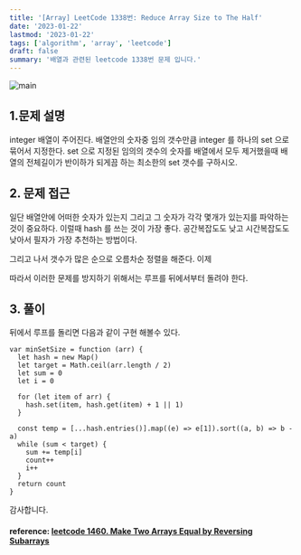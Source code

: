 ```yaml
---
title: '[Array] LeetCode 1338번: Reduce Array Size to The Half'
date: '2023-01-22'
lastmod: '2023-01-22'
tags: ['algorithm', 'array', 'leetcode']
draft: false
summary: '배열과 관련된 leetcode 1338번 문제 입니다.'
---
```


![main](/static/leetcode/cover.jpg)

## 1.문제 설명

integer 배열이 주어진다. 배열안의 숫자중 임의 갯수만큼 integer 를 하나의 set 으로 묶어서 지정한다. set 으로 지정된 임의의 갯수의 숫자를 배열에서 모두 제거했을때 배열의 전체길이가 반이하가 되게끔 하는 최소한의 set 갯수를 구하시오.

## 2. 문제 접근

일단 배열안에 어떠한 숫자가 있는지 그리고 그 숫자가 각각 몇개가 있는지를 파악하는 것이 중요하다. 이럴때 hash 를 쓰는 것이 가장 좋다. 공간복잡도도 낮고 시간복잡도도 낮아서 필자가 가장 추천하는 방법이다.

그리고 나서 갯수가 많은 순으로 오름차순 정렬을 해준다. 이제

따라서 이러한 문제를 방지하기 위해서는 루프를 뒤에서부터 돌려야 한다.

## 3. 풀이

뒤에서 루프를 돌리면 다음과 같이 구현 해볼수 있다.

```tsx
var minSetSize = function (arr) {
  let hash = new Map()
  let target = Math.ceil(arr.length / 2)
  let sum = 0
  let i = 0

  for (let item of arr) {
    hash.set(item, hash.get(item) + 1 || 1)
  }

  const temp = [...hash.entries()].map((e) => e[1]).sort((a, b) => b - a)
  while (sum < target) {
    sum += temp[i]
    count++
    i++
  }
  return count
}
```

감사합니다.

#### reference: [leetcode 1460. Make Two Arrays Equal by Reversing Subarrays](https://leetcode.com/problems/make-two-arrays-equal-by-reversing-subarrays)
